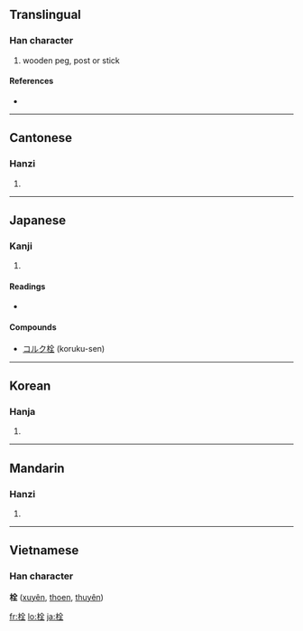 ==Translingual==

===Han character===
{{Han char|rn=75|rad=木|as=06|sn=10|four=4891<sub>4</sub>|canj=木人一土 (DOMG)|ids=⿰[[木]][[全]]}}

# wooden peg, post or stick

====References====
* {{Han ref|kx=0521.140|dkj=14689|dj=0910.080|hdz=21202.020|uh=6813|ud=26643|bh=AEEA|bd=44778}}

----

==Cantonese==

===Hanzi===
{{yue-hanzi|jyut=|y=saan1}}

# {{defn|Cantonese}}

----

==Japanese==

===Kanji===
{{ja-kanji|grade=c|rs=木06}}

# {{defn|Japanese}}

====Readings====
* {{ja-readings|on=[[せん]] (sen)|kun=[[せんのき]] (sennoki)}}

====Compounds====
* [[コルク栓]] (koruku-sen)

----

==Korean==

===Hanja===
{{ko-hanja|hangeul=전|eumhun=|rv=jeon|mr=chŏn|y=cen}}

# {{defn|Korean}}

----

==Mandarin==

===Hanzi===
{{cmn-hanzi|pin=[[shuān]] ([[shuan1]]), [[xī]] ([[xi1]])|wg=shuan<sup>1</sup>, hsi<sup>1</sup>}}

# {{defn|Mandarin}}

----

==Vietnamese==
===Han character===
'''栓''' ([[xuyên]], [[thoen]], [[thuyên]])

[[fr:栓]]
[[lo:栓]]
[[ja:栓]]